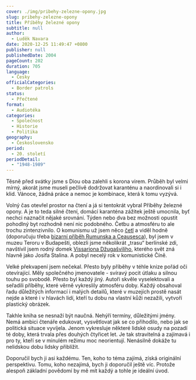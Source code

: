 ```yaml
---
cover: ./img/pribehy-zelezne-opony.jpg
slug: pribehy-zelezne-opony
title: Příběhy železné opony
subtitle: null
author:
  - Luděk Navara
date: 2020-12-25 11:49:47 +0800
publisher: null
publishedDate: 2004
pageCount: 202
duration: 705
language:
  - Česky
officialCategories:
  - Border patrols
status:
  - Přečtené
format:
  - Audiotéka
categories:
  - Společnost
  - Historie
  - Politika
geography:
  - Československo
period:
  - 20. století
periodDetail:
  - "1948-1989"
---
```


Těsně před svátky jsme s Diou oba zalehli s korona virem. Průběh byl velmi mírný, akorát jsme museli pečlivě dodržovat karanténu a naordinovali si i klid. Vánoce, žádná práce a nemoc je kombinace, která k tomu vyzývá.

Volný čas otevřel prostor na čtení a já si tentokrát vybral Příběhy železné opony. A je to teda silné čtení, domácí karanténa zážitek ještě umocnila, byť nechci naznačit nějaké srovnání. Týden nebo dva bez možnosti opustit pohodlný byt rozhodně není nic podobného. Četbu a atmosféru to ale trochu zintenzivnilo. O komunismu už jsem něco <a href="https://jenahajek.com/reads">četl</a> a viděl hodně (doporučuju třeba <a href="https://www.youtube.com/watch?v=7aEzLJdzi9w" target="\_blank" rel="noreferrer noopener">bizarní příběh Rumunska a Ceausesca</a>), byl jsem v muzeu Teroru v Budapešti, oblezli jsme několikrát &bdquo;trasu&ldquo; berlínské zdi, navštívil jsem rodný domek <a href="https://cs.wikipedia.org/wiki/Muzeum_Josifa_Stalina_v_Gori" target="\_blank" rel="noreferrer noopener">Vissariona Džugašviliho</a>, kterého svět zná hlavně jako Josifa Stalina. A pobyl necelý rok v komunistické Číně.

Velké překvapení jsem nečekal. Přesto byly příběhy v téhle knize pořád oči otevírající. Měly společného jmenovatele - svíravý pocit útlaku a silnou touhu po svobodě. Přesto byl každý jiný. Autoři skvěle vyselektovali a seřadili příběhy, které věrně vykreslily atmosféru doby. Každý obsahoval řadu důležitých informací i malých detailů, které v muzejích prostě nasát nejde a které i v hlavách lidí, kteří tu dobu na vlastní kůži nezažili, vytvoří plastický obrázek.

Takhle kniha se nesnaží být naučná. Nehýří termíny, důležitými jmény. Nemá ambici čtenáře edukovat, vysvětlovat jak se co přihodilo, nebo jak se politická situace vyvíjela. Jenom vykresluje některé lidské osudy na pozadí té doby, která trvala přes douhých čtyřicet let. Je tak stravitelná a zajímavá i pro ty, kteří se v minulém režimu moc neorientují. Nenásilně dokáže tu nelidskou dobu lidsky přiblížit.

Doporučil bych ji asi každému. Ten, koho to téma zajímá, získá originální perspektivu. Tomu, koho nezajímá, bych ji doporučil ještě víc. Protože alespoň základní povědomí by mě mít každý a tohle je ideální úvod.
